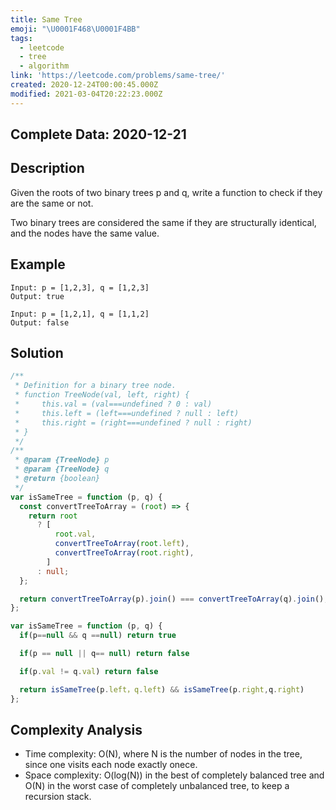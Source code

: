 ```yaml
---
title: Same Tree
emoji: "\U0001F468‍\U0001F4BB"
tags:
  - leetcode
  - tree
  - algorithm
link: 'https://leetcode.com/problems/same-tree/'
created: 2020-12-24T00:00:45.000Z
modified: 2021-03-04T20:22:23.000Z
---
```


## Complete Data: 2020-12-21

## Description

Given the roots of two binary trees p and q, write a function to check if they are the same or not.

Two binary trees are considered the same if they are structurally identical, and the nodes have the same value.

## Example

```
Input: p = [1,2,3], q = [1,2,3]
Output: true

Input: p = [1,2,1], q = [1,1,2]
Output: false
```

## Solution

```ts
/**
 * Definition for a binary tree node.
 * function TreeNode(val, left, right) {
 *     this.val = (val===undefined ? 0 : val)
 *     this.left = (left===undefined ? null : left)
 *     this.right = (right===undefined ? null : right)
 * }
 */
/**
 * @param {TreeNode} p
 * @param {TreeNode} q
 * @return {boolean}
 */
var isSameTree = function (p, q) {
  const convertTreeToArray = (root) => {
    return root
      ? [
          root.val,
          convertTreeToArray(root.left),
          convertTreeToArray(root.right),
        ]
      : null;
  };

  return convertTreeToArray(p).join() === convertTreeToArray(q).join();
};

var isSameTree = function (p, q) {
  if(p==null && q ==null) return true

  if(p == null || q== null) return false

  if(p.val != q.val) return false

  return isSameTree(p.left，q.left) && isSameTree(p.right,q.right)
};


```

## Complexity Analysis

- Time complexity: O(N), where N is the number of nodes in the tree, since one visits each node exactly onece.
- Space complexity: O(log(N)) in the best of completely balanced tree and O(N) in the worst case of completely unbalanced tree, to keep a recursion stack.
